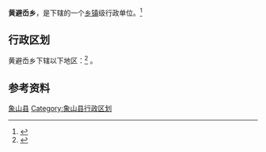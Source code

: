 {{中国乡级行政区|33/02/25/202/000}}
'''黄避岙乡'''，是{{PRC admin/fullname|{{PRC admin/parent|33/02/25/202/000}}}}下辖的一个[[乡镇|乡镇]]级行政单位。<ref>{{PRC admin/ref sgc|{{PRC admin/parent|{{{1|}}}}}}}</ref>

== 行政区划 ==
黄避岙乡下辖以下地区：<ref>{{PRC admin/ref sgc|{{{1|}}}}}</ref>
{{PRC admin/children|33/02/25/202/000}}。

== 参考资料 ==
{{reflist}}

{{象山县行政区划|cat|H}}
{{Ningbo-stub}}
[[Category:宁波市乡镇|象山县]]
[[Category:象山县行政区划|Category:象山县行政区划]]
